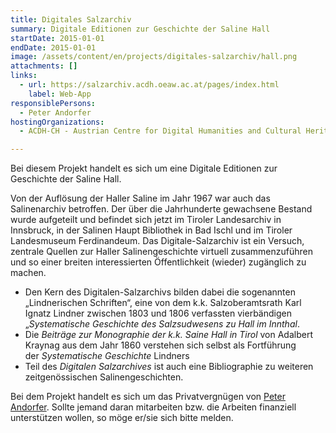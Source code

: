 ```yaml
---
title: Digitales Salzarchiv
summary: Digitale Editionen zur Geschichte der Saline Hall
startDate: 2015-01-01
endDate: 2015-01-01
image: /assets/content/en/projects/digitales-salzarchiv/hall.png
attachments: []
links:
  - url: https://salzarchiv.acdh.oeaw.ac.at/pages/index.html
    label: Web-App
responsiblePersons:
  - Peter Andorfer
hostingOrganizations:
  - ACDH-CH - Austrian Centre for Digital Humanities and Cultural Heritage

---
```

Bei diesem Projekt handelt es sich um eine Digitale Editionen zur Geschichte der Saline Hall.

Von der Auflösung der Haller Saline im Jahr 1967 war auch das Salinenarchiv betroffen. Der über die Jahrhunderte gewachsene Bestand wurde aufgeteilt und befindet sich jetzt im Tiroler Landesarchiv in Innsbruck, in der Salinen Haupt Bibliothek in Bad Ischl und im Tiroler Landesmuseum Ferdinandeum. Das Digitale-Salzarchiv ist ein Versuch, zentrale Quellen zur Haller Salinengeschichte virtuell zusammenzuführen und so einer breiten interessierten Öffentlichkeit (wieder) zugänglich zu machen.

*   Den Kern des Digitalen-Salzarchivs bilden dabei die sogenannten „Lindnerischen Schriften“, eine von dem k.k. Salzoberamtsrath Karl Ignatz Lindner zwischen 1803 und 1806 verfassten vierbändigen „_Systematische Geschichte des Salzsudwesens zu Hall im Innthal_.
*   Die _Beiträge zur Monographie der k.k. Saine Hall in Tirol_ von Adalbert Kraynag aus dem Jahr 1860 verstehen sich selbst als Fortführung der _Systematische Geschichte_ Lindners
*   Teil des _Digitalen Salzarchives_ ist auch eine Bibliographie zu weiteren zeitgenössischen Salinengeschichten.

Bei dem Projekt handelt es sich um das Privatvergnügen von [Peter Andorfer](http://www.oeaw.ac.at/acdh/en/andorfer). Sollte jemand daran mitarbeiten bzw. die Arbeiten finanziell unterstützen wollen, so möge er/sie sich bitte melden.